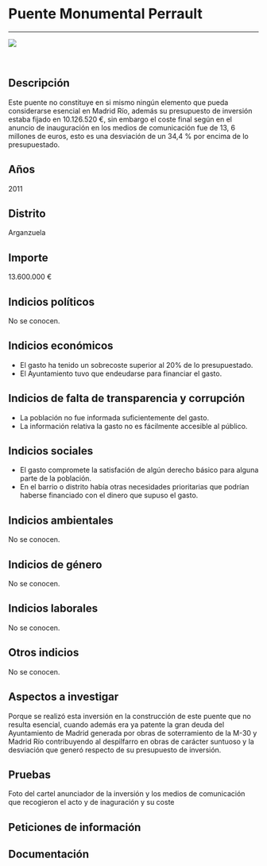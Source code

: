 Puente Monumental Perrault
==========================

------------------------------------------------------------------------

![](https://dl.airtable.com/kjEoviLZRM2XI9wVrwxR_pasarela-perrault.jpg)

<br/>

Descripción
-----------

Este puente no constituye en si mismo ningún elemento que pueda
considerarse esencial en Madrid Río, además su presupuesto de inversión
estaba fijado en 10.126.520 €, sin embargo el coste final según en el
anuncio de inauguración en los medios de comunicación fue de 13, 6
millones de euros, esto es una desviación de un 34,4 % por encima de lo
presupuestado.

Años
----

2011

Distrito
--------

Arganzuela

Importe
-------

13.600.000 €

Indicios políticos
------------------

No se conocen.

Indicios económicos
-------------------

-   El gasto ha tenido un sobrecoste superior al 20% de
    lo presupuestado.
-   El Ayuntamiento tuvo que endeudarse para financiar el gasto.

Indicios de falta de transparencia y corrupción
-----------------------------------------------

-   La población no fue informada suficientemente del gasto.
-   La información relativa la gasto no es fácilmente accesible
    al público.

Indicios sociales
-----------------

-   El gasto compromete la satisfación de algún derecho básico para
    alguna parte de la población.
-   En el barrio o distrito había otras necesidades prioritarias que
    podrían haberse financiado con el dinero que supuso el gasto.

Indicios ambientales
--------------------

No se conocen.

Indicios de género
------------------

No se conocen.

Indicios laborales
------------------

No se conocen.

Otros indicios
--------------

No se conocen.

Aspectos a investigar
---------------------

Porque se realizó esta inversión en la construcción de este puente que
no resulta esencial, cuando además era ya patente la gran deuda del
Ayuntamiento de Madrid generada por obras de soterramiento de la M-30 y
Madrid Río contribuyendo al despilfarro en obras de carácter suntuoso y
la desviación que generó respecto de su presupuesto de inversión.

Pruebas
-------

Foto del cartel anunciador de la inversión y los medios de comunicación
que recogieron el acto y de inaguración y su coste

Peticiones de información
-------------------------

Documentación
-------------
